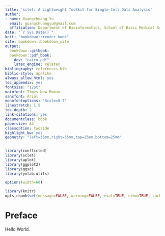 ```yaml
---
title: 'sclet: A Lightweight Toolkit for Single-Cell Data Analysis'
author: 
- name: Guangchuang Yu
  email: guangchuangyu@gmail.com
  affiliation: Department of Bioinformatics, School of Basic Medical Sciences, Southern Medical University
date: "`r Sys.Date()`"
knit: "bookdown::render_book"
site: bookdown::bookdown_site
output:
  bookdown::gitbook:
  bookdown::pdf_book:
    dev: "cairo_pdf"
    latex_engine: xelatex
bibliography: references.bib
biblio-style: apalike
always_allow_html: yes
toc_appendix: yes
fontsize: "12pt"
mainfont: Times New Roman
sansfont: Arial
monofontoptions: "Scale=0.7"
linestretch: 1.5
toc-depth: 2
link-citations: yes
documentclass: book
papersize: A4
classoption: twoside
highlight_bw: yes
geometry: "left=35mm,right=35mm,top=25mm,bottom=25mm"
---
```



```r
library(conflicted)
library(sclet)
library(aplot)
library(ggplot2)
library(ggsc)
library(yulab.utils)

options(width=60)

library(knitr)
opts_chunk$set(message=FALSE, warning=FALSE, eval=TRUE, echo=TRUE, cache=TRUE)
```




# Preface {-}

Hello World.

